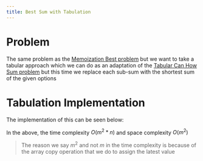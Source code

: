 ---
title: Best Sum with Tabulation
---


# Problem

The same problem as the [Memoization Best problem](/dynamic-programming/memoization/5-how-sum) but we want to take a tabular approach which we can do as an adaptation of the [Tabular Can How Sum problem](./5-how-sum) but this time we replace each sub-sum with the shortest sum of the given options

# Tabulation Implementation

The implementation of this can be seen below:

<Snippet path="dynamic-programming/tabulation/best-sum.ts" />

In the above, the time complexity $O(m^2 *n)$ and space complexity $O(m^2)$

> The reason we say $m^2$ and not $m$ in the time complexity is because of the array copy operation that we do to assign the latest value
